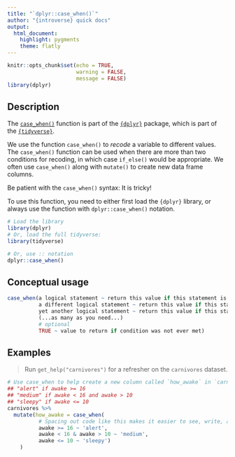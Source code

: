 ```yaml
---
title: "`dplyr::case_when()`"
author: "{introverse} quick docs"
output: 
  html_document:
    highlight: pygments
    theme: flatly
---
```



```r
knitr::opts_chunk$set(echo = TRUE, 
                      warning = FALSE, 
                      message = FALSE)
library(dplyr)
```


## Description

The [`case_when()`](https://dplyr.tidyverse.org/reference/case_when.html) function is part of the [`{dplyr}`](https://dplyr.tidyverse.org/) package, which is part of the [`{tidyverse}`](https://www.tidyverse.org/).

We use the function `case_when()` to *recode* a variable to different values. The `case_when()` function can be used when there are more than two conditions for recoding, in which case `if_else()` would be appropriate. We often use `case_when()` along with `mutate()` to create new data frame columns.

Be patient with the `case_when()` syntax: It is tricky!


<!-- Add the following if the topic is a function that does NOT come with base R, and uncomment/fill in the subsequent multiline HTML comment: -->
To use this function, you need to either first load the `{dplyr}` library, or always use the function with `dplyr::case_when()` notation.

```r
# Load the library
library(dplyr)
# Or, load the full tidyverse:
library(tidyverse)

# Or, use :: notation
dplyr::case_when()
```


## Conceptual usage 

```r
case_when(a logical statement ~ return this value if this statement is TRUE,
          a different logical statement ~ return this value if this statement is TRUE,
          yet another logical statement ~ return this value if this statement is TRUE,
          (...as many as you need...)
          # optional
          TRUE ~ value to return if condition was not ever met)

```

## Examples

> Run `get_help("carnivores")` for a refresher on the `carnivores` dataset.

```r
# Use case_when to help create a new column called `how_awake` in `carnivores` that will be:
## "alert" if awake >= 16
## "medium" if awake < 16 and awake > 10
## "sleepy" if awake <= 10
carnivores %>%
  mutate(how_awake = case_when(
          # Spacing out code like this makes it easier to see, write, and use.
          awake >= 16 ~ 'alert',
          awake < 16 & awake > 10 ~ 'medium',
          awake <= 10 ~ 'sleepy')
    )
```
